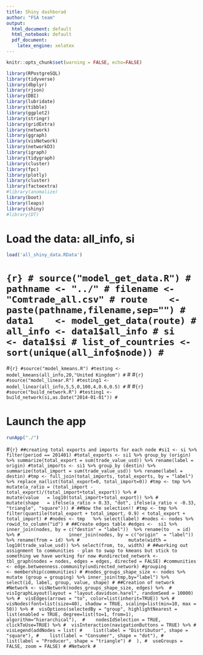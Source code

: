 ```yaml
---
title: Shiny dashborad
author: "FSA team"
output:
  html_document: default
  html_notebook: default
  pdf_document:
    latex_engine: xelatex
---
```


```r
knitr::opts_chunk$set(warning = FALSE, echo=FALSE)
```
```r
library(RPostgreSQL)
library(tidyverse)
library(dbplyr)
library(rjson)
library(DBI)
library(lubridate)
library(tibble)
library(ggplot2)
library(stringr)
library(gridExtra)
library(network)
library(ggraph)
library(visNetwork)
library(networkD3)
library(igraph)
library(tidygraph)
library(cluster) 
library(fpc)
library(plotly)
library(cluster)
library(factoextra)
#library(anomalize)
library(boot)
library(leaps)
library(shiny)
#library(DT)
```

# Load the data: all_info, si
```r
load('all_shiny_data.RData')
```


# ```{r}
# source("model_get_data.R")
# pathname <- "../"
# filename <- "Comtrade_all.csv"
# route    <- paste(pathname,filename,sep="")
# data1    <- model_get_data(route)
# all_info <- data1$all_info
# si       <- data1$si
# list_of_countries <- sort(unique(all_info$node))
# ```

#```{r}
#source("model_kmeans.R")
#testing <- model_kmeans(all_info,20,"United Kingdom")
#```
#
#```{r}
#source("model_linear.R")
#testing1 <- model_linear(all_info,5,5,0,100,4,0.6,0.5)
#```
#
#```{r}
#source("build_network.R")
#testing1 <- build_network(si,as.Date("2014-01-01"))
#```


# Launch the app
```r
runApp("./")
```

#```{r}
##creating total exports and imports for each node
#si1 <- si %>% filter(period == 201401)
#total_exports <- si1 %>% group_by (origin) %>% summarize(total_export = sum(trade_value_usd)) %>% rename(label = origin)
#total_imports <- si1 %>% group_by (destin) %>% summarize(total_import = sum(trade_value_usd)) %>% rename(label = destin)
#tmp <- full_join(total_imports, total_exports, by = "label") %>% replace_na(list(total_export=0, total_import=0))
#tmp <- tmp %>%   mutate(a_ratio = (total_import - total_export)/(total_import+total_export)) %>%
#                 mutate(value   = log10(total_import+total_export)) %>%
#                 mutate(shape   = ifelse(a_ratio > 0.33, "dot", ifelse(a_ratio < -0.33, "triangle", "square")))
#
##Now the selection!!
#tmp <- tmp %>% filter(quantile(total_export + total_import, 0.9) < total_export + total_import)
#
#nodes <- tmp   %>% select(label)
#nodes <- nodes %>% rowid_to_column("id")
#
##Create edges table
#edges <-  si1 %>% inner_join(nodes, by = c("destin" = "label"))  %>% rename(to   = id) %>%
#                  inner_join(nodes, by = c("origin"  = "label")) %>% rename(from = id) %>%
#                  mutate(width =  log10(trade_value_usd)) %>% select(from, to, width)
#
##working out assignment to communities - plan to swap to kmeans but stick to something we have working for now
#undirected_network <- tbl_graph(nodes = nodes, edges = edges, directed = FALSE)
#communities        <- edge.betweenness.community(undirected_network)
#grouping           <- membership(communities)
#
#nodes_groups_shape_size <- nodes %>% mutate (group = grouping) %>% inner_join(tmp,by="label") %>% select(id, label, group, value, shape)
#
##Creation of network
#Network <- visNetwork(nodes_groups_shape_size, edges) %>% 
#  visIgraphLayout(layout = "layout.davidson.harel", randomSeed = 10000) %>%
#  visEdges(arrows = "to", color=list(inherit=TRUE)) %>%
#  visNodes(font=list(size=40), shadow = TRUE, scaling=list(min=10, max = 50)) %>%
#  visOptions(selectedBy = "group", highlightNearest = list(enabled = TRUE, degree=list(to=1, from=1), algorithm="hierarchical"), 
#    nodesIdSelection = TRUE, clickToUse=TRUE) %>%
#  visInteraction(navigationButtons = TRUE) %>%
#  visLegend(addNodes = list(
#    list(label = "Distributor", shape = "square"),
#    list(label = "Consumer", shape = "dot"),
#    list(label = "Producer", shape = "triangle")
#  ),
#  useGroups = FALSE, zoom = FALSE)
#
#Network
#```

